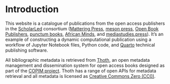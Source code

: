 # Introduction 

This website is a catalogue of publications from the open access publishers in the [ScholarLed](https://scholarled.org/) consortium ([Mattering Press](https://www.matteringpress.org/), [meson press](https://meson.press/), [Open Book Publishers](https://www.openbookpublishers.com/), [punctum books](https://punctumbooks.com/), [African Minds](https://www.africanminds.co.za/), and [mediastudies.press](https://www.mediastudies.press/)). It's an example of constructing a dynamic computational publication using a workflow of Jupyter Notebook files, Python code, and [Quarto](https://quarto.org/) technical publishing software.

All bibliographic metadata is retrieved from [Thoth](https://thoth.pub/), an open metadata management and dissemination system for open access books designed as part of the [COPIM project](https://www.copim.ac.uk/). Thoth has a range of open APIs for metadata retrieval and all metadata is licensed as [Creative Commons Zero (CC0)](https://creativecommons.org/share-your-work/public-domain/cc0/).
